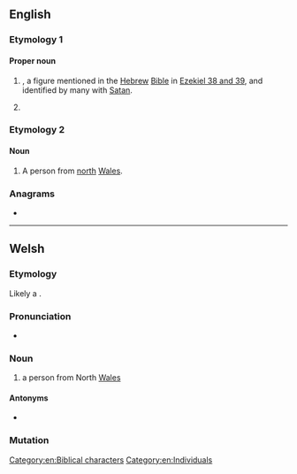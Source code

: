 {{also|gog|gőg}}
==English==
{{wikipedia}}

===Etymology 1===

====Proper noun====
{{en-proper noun}}

# {{w|Gog of Magog}}, a figure mentioned in the [[Hebrew]] [[Bible]] in [[s:Bible (World_English)/Ezekiel#Chapter_38|Ezekiel 38 and 39]], and identified by many with [[Satan]]. {{qualifier|See the writings of the Apostle John in [[s:Bible (World_English)/Revelation#Chapter_20|Revelation 20:8]].}}
# {{lb|en|historical}} {{non-gloss definition|Replacement for the word ''God'' when swearing, forming vulgar [[minced oath]]s originating in the 14th century: ''by Gog's wounds'', ''Gog's bread''...}}

===Etymology 2===
{{rfe|en}}

====Noun====
{{en-noun}}

# {{lb|en|UK|slang}} A person from [[north]] [[Wales]].

===Anagrams===
* {{anagrams|en|a=ggo|Ogg}}

[[Category:en:Biblical characters]]
[[Category:en:Individuals]]

----

==Welsh==

===Etymology===
Likely a {{clipping|cy|gogleddwr|nocap=1|t=northerner}}.

===Pronunciation===
* {{IPA|cy|/ɡɔɡ/}}

===Noun===
{{cy-noun|mf|Gogs}}

# {{lb|cy|colloquial}} a person from North [[Wales]]

====Antonyms====
* {{l|cy|hwntw}}

===Mutation===
{{cy-mut-auto}}